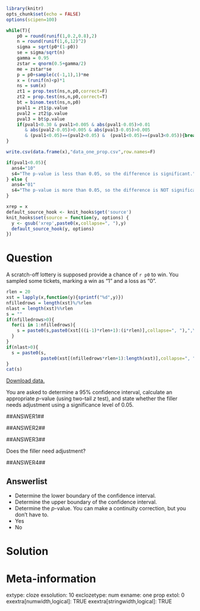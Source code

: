 ```r
library(knitr)
opts_chunk$set(echo = FALSE)
options(scipen=100)

while(T){
    p0 = round(runif(1,0.2,0.8),2)
    n = round(runif(1,6,12)^2)
    sigma = sqrt(p0*(1-p0))
    se = sigma/sqrt(n)
    gamma = 0.95
    zstar = qnorm(0.5+gamma/2)
    me = zstar*se
    p = p0+sample(c(-1,1),1)*me
    x = (runif(n)<p)*1
    ns = sum(x)
    zt1 = prop.test(ns,n,p0,correct=F)
    zt2 = prop.test(ns,n,p0,correct=T)
    bt = binom.test(ns,n,p0)
    pval1 = zt1$p.value
    pval2 = zt2$p.value
    pval3 = bt$p.value
    if(pval1<0.30 & pval1>0.005 & abs(pval1-0.05)>0.01 
       & abs(pval2-0.05)>0.005 & abs(pval3-0.05)>0.005
       & (pval1<0.05)==(pval2<0.05) &  (pval1<0.05)==(pval3<0.05)){break}
}

write.csv(data.frame(x),"data_one_prop.csv",row.names=F)

if(pval1<0.05){
  ans4="10"
  s4="The p-value is less than 0.05, so the difference is significant."
} else {
  ans4="01"
  s4="The p-value is more than 0.05, so the difference is NOT significant."
}

xrep = x
default_source_hook <- knit_hooks$get('source')
knit_hooks$set(source = function(y, options) {
  y <- gsub('xrep',paste0(x,collapse=", "),y)
  default_source_hook(y, options)
})
```

Question
========

A scratch-off lottery is supposed provide a chance of `r p0` to win. You sampled some tickets, marking a win as "1" and a loss as "0".


```r
rlen = 20
xst = lapply(x,function(y){sprintf("%d",y)})
nfilledrows = length(xst)%/%rlen
nlast = length(xst)%%rlen
s = ""
if(nfilledrows>0){
  for(i in 1:nfilledrows){
    s = paste0(s,paste0(xst[((i-1)*rlen+1):(i*rlen)],collapse=", "),",\n")
  }
}
if(nlast>0){
  s = paste0(s,
             paste0(xst[(nfilledrows*rlen+1):length(xst)],collapse=", "))
}
cat(s)
```

[Download data.](data_one_mean.csv){target="blank"}

You are asked to determine a 95% confidence interval, calculate an appropriate $p$-value (using two-tail $z$ test), and state whether the filler needs adjustment using a significance level of 0.05.

##ANSWER1##

##ANSWER2##

##ANSWER3##

Does the filler need adjustment?

##ANSWER4##

Answerlist
--------
* Determine the lower boundary of the confidence interval.
* Determine the upper boundary of the confidence interval.
* Determine the $p$-value. You can make a continuity correction, but you don't have to.
* Yes
* No


Solution
========



Meta-information
================
extype: cloze
exsolution: 10
exclozetype: num
exname: one prop
extol: 0
exextra[numwidth,logical]: TRUE
exextra[stringwidth,logical]: TRUE
